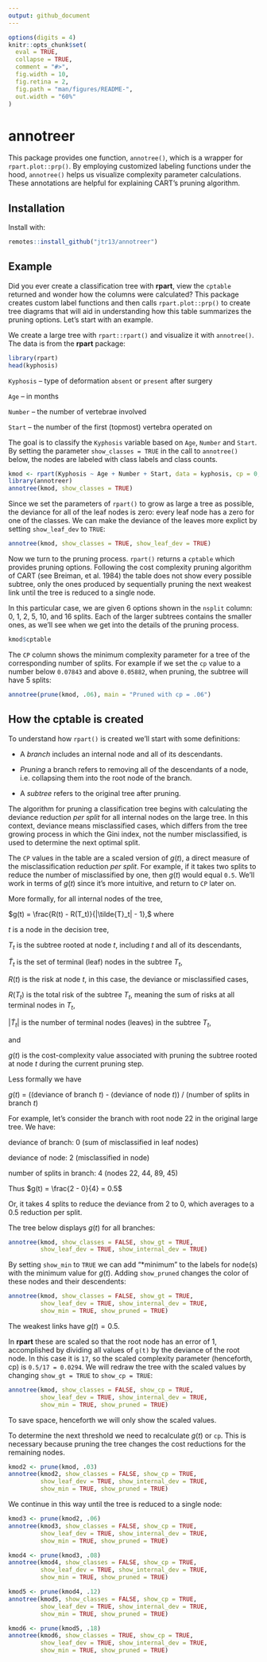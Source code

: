 ```yaml
---
output: github_document
---
```


<!-- README.md is generated from README.Rmd. Please edit that file -->

```r
options(digits = 4)
knitr::opts_chunk$set(
  eval = TRUE,
  collapse = TRUE,
  comment = "#>",
  fig.width = 10,
  fig.retina = 2,
  fig.path = "man/figures/README-",
  out.width = "60%"
)
```

# annotreer

<!-- badges: start -->
<!-- badges: end -->

This package provides one function, `annotree()`, which is a wrapper for `rpart.plot::prp()`. By employing customized labeling functions under the hood, `annotree()` helps us visualize complexity parameter calculations. These annotations are helpful for explaining CART's pruning algorithm. 

## Installation

Install with:

``` r
remotes::install_github("jtr13/annotreer")
```

## Example

Did you ever create a classification tree with **rpart**, view the `cptable` returned and wonder how the columns were calculated? This package creates custom label functions and then calls `rpart.plot::prp()` to create tree diagrams that will aid in understanding how this table summarizes the pruning options. Let's start with an example.

We create a large tree with `rpart::rpart()` and visualize it with `annotree()`. The data is from the **rpart** package:

```r
library(rpart)
head(kyphosis)
```

`Kyphosis` -- type of deformation `absent` or `present` after surgery

`Age` -- in months

`Number` -- the number of vertebrae involved

`Start` -- the number of the first (topmost) vertebra operated on

The goal is to classify the `Kyphosis` variable based on `Age`, `Number` and `Start`. By setting the parameter `show_classes = TRUE` in the call to `annotree()` below, the nodes are labeled with class labels and class counts. 

```r
kmod <- rpart(Kyphosis ~ Age + Number + Start, data = kyphosis, cp = 0, minsplit = 2)
library(annotreer)
annotree(kmod, show_classes = TRUE)
```

Since we set the parameters of `rpart()` to grow as large a tree as possible, the deviance for all of the leaf nodes is zero: every leaf node has a zero for one of the classes. We can make the deviance of the leaves more explict by setting `show_leaf_dev` to `TRUE`:

```r
annotree(kmod, show_classes = TRUE, show_leaf_dev = TRUE)
```

Now we turn to the pruning process. `rpart()` returns a `cptable` which provides pruning options. Following the cost complexity pruning algorithm of CART (see Breiman, et al. 1984) the table does not show every possible subtree, only the ones produced by sequentially pruning the next weakest link until the tree is reduced to a single node.  

In this particular case, we are given 6 options shown in the `nsplit` column: 0, 1, 2, 5, 10, and 16 splits. Each of the larger subtrees contains the smaller ones, as we'll see when we get into the details of the pruning process.

```r
kmod$cptable
```

The `CP` column shows the minimum complexity parameter for a tree of the corresponding number of splits. For example if we set the `cp` value to a number below `0.07843` and above `0.05882`, when pruning, the subtree will have 5 splits:

```r
annotree(prune(kmod, .06), main = "Pruned with cp = .06")
```

## How the cptable is created

To understand how `rpart()` is created we'll start with some definitions:

* A *branch* includes an internal node and all of its descendants.

* *Pruning* a branch refers to removing all of the descendants of a node, i.e. collapsing them into the root node of the branch.

* A *subtree* refers to the original tree after pruning.

The algorithm for pruning a classification tree begins with calculating the deviance reduction *per split* for all internal nodes on the large tree. In this context, deviance means misclassified cases, which differs from the tree growing process in which the Gini index, not the number misclassified, is used to determine the next optimal split.

The `CP` values in the table are a scaled version of $g(t)$, a direct measure of the misclassification reduction *per split*. For example, if it takes two splits to reduce the number of misclassified by one, then $g(t)$ would equal `0.5`. We'll work in terms of $g(t)$ since it's more intuitive, and return to `CP` later on.

More formally, for all internal nodes of the tree,

$g(t) = \frac{R(t) - R(T_t)}{|\tilde{T}_t| - 1},$ where

$t$ is a node in the decision tree,

$T_t$ is the subtree rooted at node $t$, including $t$ and all of its descendants,

$\tilde{T}_t$ is the set of terminal (leaf) nodes in the subtree $T_t$,

$R(t)$ is the risk at node $t$, in this case, the deviance or misclassified cases,

$R(T_t)$ is the total risk of the subtree $T_t$, meaning the sum of risks at all terminal nodes in $T_t$, 

$|\tilde{T}_t|$ is the number of terminal nodes (leaves) in the subtree $T_t$, 

and 

$g(t)$ is the cost-complexity value associated with pruning the subtree rooted at node $t$ during the current pruning step.

Less formally we have 

$g(t)$ = ((deviance of branch $t$) - (deviance of node $t$)) / (number of splits in branch $t$)

For example, let's consider the branch with root node 22 in the original large tree. We have:

deviance of branch: 0 (sum of misclassified in leaf nodes)

deviance of node: 2 (misclassified in node)

number of splits in branch: 4 (nodes 22, 44, 89, 45)

Thus $g(t) = \frac{2 - 0}{4} = 0.5$

Or, it takes 4 splits to reduce the deviance from 2 to 0, which averages to a 0.5 reduction per split. 

The tree below displays $g(t)$ for all branches:

```r
annotree(kmod, show_classes = FALSE, show_gt = TRUE,
         show_leaf_dev = TRUE, show_internal_dev = TRUE)
```

By setting `show_min` to `TRUE` we can add "*minimum" to the labels for node(s) with the minimum value for $g(t)$. Adding `show_pruned` changes the color of these nodes and their descendents:

```r
annotree(kmod, show_classes = FALSE, show_gt = TRUE,
         show_leaf_dev = TRUE, show_internal_dev = TRUE, 
         show_min = TRUE, show_pruned = TRUE)
```

The weakest links have $g(t) = 0.5$.

In **rpart** these are scaled so that the root node has an error of 1, accomplished by dividing all values of `g(t)` by the deviance of the root node. In this case it is `17`, so the scaled complexity parameter (henceforth, cp) is `0.5/17 = 0.0294`. We will redraw the tree with the scaled values by changing `show_gt = TRUE` to `show_cp = TRUE`:

```r
annotree(kmod, show_classes = FALSE, show_cp = TRUE,
         show_leaf_dev = TRUE, show_internal_dev = TRUE, 
         show_min = TRUE, show_pruned = TRUE)
```

To save space, henceforth we will only show the scaled values.

To determine the next threshold we need to recalculate $g(t)$ or `cp`. This is necessary because pruning the tree changes the cost reductions for the remaining nodes. 

```r
kmod2 <- prune(kmod, .03)
annotree(kmod2, show_classes = FALSE, show_cp = TRUE,
         show_leaf_dev = TRUE, show_internal_dev = TRUE, 
         show_min = TRUE, show_pruned = TRUE)
```

We continue in this way until the tree is reduced to a single node:

```r
kmod3 <- prune(kmod2, .06)
annotree(kmod3, show_classes = FALSE, show_cp = TRUE,
         show_leaf_dev = TRUE, show_internal_dev = TRUE, 
         show_min = TRUE, show_pruned = TRUE)

kmod4 <- prune(kmod3, .08)
annotree(kmod4, show_classes = FALSE, show_cp = TRUE,
         show_leaf_dev = TRUE, show_internal_dev = TRUE, 
         show_min = TRUE, show_pruned = TRUE)

kmod5 <- prune(kmod4, .12)
annotree(kmod5, show_classes = FALSE, show_cp = TRUE,
         show_leaf_dev = TRUE, show_internal_dev = TRUE, 
         show_min = TRUE, show_pruned = TRUE)

kmod6 <- prune(kmod5, .18)
annotree(kmod6, show_classes = TRUE, show_cp = TRUE,
         show_leaf_dev = TRUE, show_internal_dev = TRUE, 
         show_min = TRUE, show_pruned = TRUE)
```



